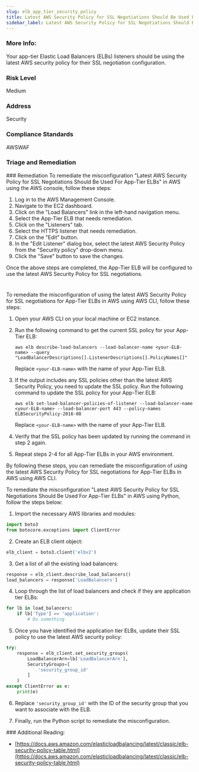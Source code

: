 ```yaml
---
slug: elb_app_tier_security_policy
title: Latest AWS Security Policy for SSL Negotiations Should Be Used For App-Tier ELBs
sidebar_label: Latest AWS Security Policy for SSL Negotiations Should Be Used For App-Tier ELBs
---
```


### More Info:

Your app-tier Elastic Load Balancers (ELBs) listeners should be using the latest AWS security policy for their SSL negotiation configuration.

### Risk Level

Medium

### Address

Security

### Compliance Standards

AWSWAF


### Triage and Remediation
<Tabs>
<Tab title='Remediation'>
### Remediation

<AccordionGroup>
<Accordion title='Using Console' defaultOpen='true'>
To remediate the misconfiguration "Latest AWS Security Policy for SSL Negotiations Should Be Used For App-Tier ELBs" in AWS using the AWS console, follow these steps:

1. Log in to the AWS Management Console.
2. Navigate to the EC2 dashboard.
3. Click on the "Load Balancers" link in the left-hand navigation menu.
4. Select the App-Tier ELB that needs remediation.
5. Click on the "Listeners" tab.
6. Select the HTTPS listener that needs remediation.
7. Click on the "Edit" button.
8. In the "Edit Listener" dialog box, select the latest AWS Security Policy from the "Security policy" drop-down menu.
9. Click the "Save" button to save the changes.

Once the above steps are completed, the App-Tier ELB will be configured to use the latest AWS Security Policy for SSL negotiations.

#
</Accordion>

<Accordion title='Using CLI'>
To remediate the misconfiguration of using the latest AWS Security Policy for SSL negotiations for App-Tier ELBs in AWS using AWS CLI, follow these steps:

1. Open your AWS CLI on your local machine or EC2 instance.

2. Run the following command to get the current SSL policy for your App-Tier ELB:

   ```
   aws elb describe-load-balancers --load-balancer-name <your-ELB-name> --query "LoadBalancerDescriptions[].ListenerDescriptions[].PolicyNames[]"
   ```

   Replace `<your-ELB-name>` with the name of your App-Tier ELB.

3. If the output includes any SSL policies other than the latest AWS Security Policy, you need to update the SSL policy. Run the following command to update the SSL policy for your App-Tier ELB:

   ```
   aws elb set-load-balancer-policies-of-listener --load-balancer-name <your-ELB-name> --load-balancer-port 443 --policy-names ELBSecurityPolicy-2016-08
   ```

   Replace `<your-ELB-name>` with the name of your App-Tier ELB.

4. Verify that the SSL policy has been updated by running the command in step 2 again.

5. Repeat steps 2-4 for all App-Tier ELBs in your AWS environment.

By following these steps, you can remediate the misconfiguration of using the latest AWS Security Policy for SSL negotiations for App-Tier ELBs in AWS using AWS CLI.
</Accordion>

<Accordion title='Using Python'>
To remediate the misconfiguration "Latest AWS Security Policy for SSL Negotiations Should Be Used For App-Tier ELBs" in AWS using Python, follow the steps below:

1. Import the necessary AWS libraries and modules:

```python
import boto3
from botocore.exceptions import ClientError
```

2. Create an ELB client object:

```python
elb_client = boto3.client('elbv2')
```

3. Get a list of all the existing load balancers:

```python
response = elb_client.describe_load_balancers()
load_balancers = response['LoadBalancers']
```

4. Loop through the list of load balancers and check if they are application tier ELBs:

```python
for lb in load_balancers:
    if lb['Type'] == 'application':
        # Do something
```

5. Once you have identified the application tier ELBs, update their SSL policy to use the latest AWS security policy:

```python
try:
    response = elb_client.set_security_groups(
        LoadBalancerArn=lb['LoadBalancerArn'],
        SecurityGroups=[
            'security_group_id'
        ]
    )
except ClientError as e:
    print(e)
```

6. Replace `'security_group_id'` with the ID of the security group that you want to associate with the ELB.

7. Finally, run the Python script to remediate the misconfiguration.
</Accordion>

</AccordionGroup>
</Tab>
</Tabs>
### Additional Reading:

- [https://docs.aws.amazon.com/elasticloadbalancing/latest/classic/elb-security-policy-table.html](https://docs.aws.amazon.com/elasticloadbalancing/latest/classic/elb-security-policy-table.html) 

